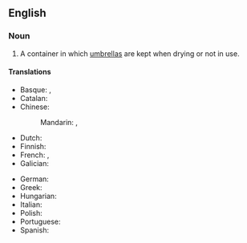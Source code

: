 ==English==
{{wp}}

===Noun===
{{en-noun}}

# A container in which [[umbrella]]s are kept when drying or not in use.

====Translations====
{{trans-top}}
* Basque: {{t|eu|aterki-ontzi}}, {{t|eu|euritako-ontzia}}
* Catalan: {{t|ca|paraigüer|m}}
* Chinese:
*: Mandarin: {{t|cmn|雨傘架}}, {{t|cmn|雨伞架|tr=yǔsǎnjià}}
* Dutch: {{t|nl|paraplubak|m}}
* Finnish: {{t-needed|fi}}
* French: {{t+|fr|porte-parapluies|m}}, {{t+|fr|porte-parapluie|m}}
* Galician: {{t+|gl|paraugueiro|m}}
{{trans-mid}}
* German: {{t+|de|Schirmständer|m}}
* Greek: {{t+|el|ομπρελοθήκη|sc=Grek}}
* Hungarian: {{t+|hu|esernyőtartó}}
* Italian: {{t|it|portaombrelli|m}}
* Polish: {{t|pl|stojak na parasole|m}}
* Portuguese: {{t|pt|porta-guarda-chuva|m}}
* Spanish: {{t+|es|paragüero|m}}
{{trans-bottom}}
